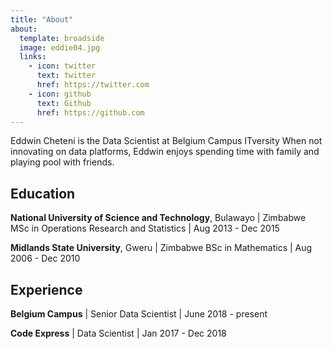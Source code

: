 ```yaml
---
title: "About"
about:
  template: broadside
  image: eddie04.jpg
  links:
    - icon: twitter
      text: twitter
      href: https://twitter.com
    - icon: github
      text: Github
      href: https://github.com
---
```


Eddwin Cheteni is the Data Scientist at Belgium Campus ITversity When not innovating on data platforms, Eddwin enjoys spending time with family and playing pool with friends.

## Education

**National University of Science and Technology**, Bulawayo \| Zimbabwe MSc in Operations Research and Statistics \| Aug 2013 - Dec 2015

**Midlands State University**, Gweru \| Zimbabwe BSc in Mathematics \| Aug 2006 - Dec 2010

## Experience

**Belgium Campus** \| Senior Data Scientist \| June 2018 - present

**Code Express** \| Data Scientist \| Jan 2017 - Dec 2018
